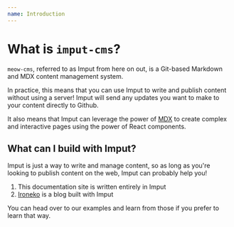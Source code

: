 ```yaml
---
name: Introduction
---
```

# What is `imput-cms`?

`meow-cms`, referred to as Imput from here on out, is a Git-based Markdown and MDX content management system.

In practice, this means that you can use Imput to write and publish content without using a server! Imput will send any updates you want to make to your content directly to Github.

It also means that Imput can leverage the power of [MDX](https://mdxjs.com/) to create complex and interactive pages using the power of React components. 

## What can I build with Imput?

Imput is just a way to write and manage content, so as long as you're looking to publish content on the web, Imput can probably help you!

1. This documentation site is written entirely in Imput
1. [Ironeko](https://ironeko.com/) is a blog built with Imput

You can head over to our examples and learn from those if you prefer to learn that way.

